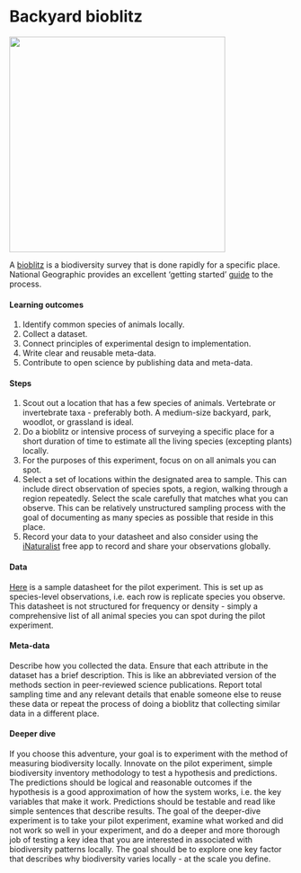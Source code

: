 # Backyard bioblitz {#bioblitz}
![](./insects.png){width=4in}  

A [bioblitz](https://en.wikipedia.org/wiki/BioBlitz) is a biodiversity survey that is done rapidly for a specific place. National Geographic provides an excellent 'getting started' [guide](https://media.nationalgeographic.org/assets/file/NationalGeographicBioBlitzGuide.pdf) to the process.  

#### Learning outcomes {-}  
1. Identify common species of animals locally.  
2. Collect a dataset.  
3. Connect principles of experimental design to implementation.  
4. Write clear and reusable meta-data.  
5. Contribute to open science by publishing data and meta-data.  

#### Steps {-}  
1. Scout out a location that has a few species of animals. Vertebrate or invertebrate taxa - preferably both.  A medium-size backyard, park, woodlot, or grassland is ideal.     
2. Do a bioblitz or intensive process of surveying a specific place for a short duration of time to estimate all the living species (excepting plants) locally.  
3. For the purposes of this experiment, focus on on all animals you can spot.  
4. Select a set of locations within the designated area to sample. This can include direct observation of species spots, a region, walking through a region repeatedly. Select the scale carefully that matches what you can observe.  This can be relatively unstructured sampling process with the goal of documenting as many species as possible that reside in this place.  
5. Record your data to your datasheet and also consider using the [iNaturalist](https://www.inaturalist.org) free app to record and share your observations globally.

#### Data {-}  
[Here](https://figshare.com/articles/dataset/BIOL3250_bioblitz_datasheet/12792455) is a sample datasheet for the pilot experiment. This is set up as species-level observations, i.e. each row is replicate species you observe. This datasheet is not structured for frequency or density - simply a comprehensive list of all animal species you can spot during the pilot experiment.   

#### Meta-data {-}  
Describe how you collected the data. Ensure that each attribute in the dataset has a brief description. This is like an abbreviated version of the methods section in peer-reviewed science publications. Report total sampling time and any relevant details that enable someone else to reuse these data or repeat the process of doing a bioblitz that collecting similar data in a different place.    

#### Deeper dive {-}
If you choose this adventure, your goal is to experiment with the method of measuring biodiversity locally. Innovate on the pilot experiment, simple biodiversity inventory methodology to test a hypothesis and predictions. The predictions should be logical and reasonable outcomes if the hypothesis is a good approximation of how the system works, i.e. the key variables that make it work. Predictions should be testable and read like simple sentences that describe results.  The goal of the deeper-dive experiment is to take your pilot experiment, examine what worked and did not work so well in your experiment, and do a deeper and more thorough job of testing a key idea that you are interested in associated with biodiversity patterns locally. The goal should be to explore one key factor that describes why biodiversity varies locally - at the scale you define.  